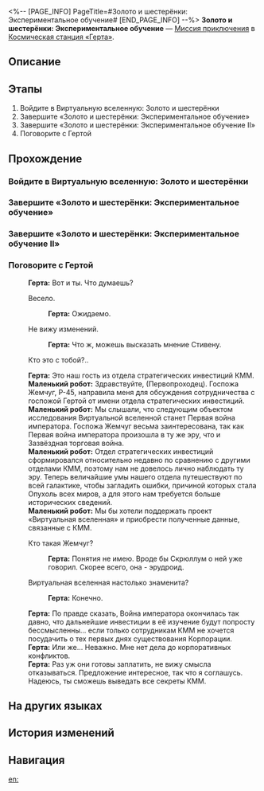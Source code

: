 <%-- [PAGE_INFO]
PageTitle=#Золото и шестерёнки: Экспериментальное обучение#
[END_PAGE_INFO] --%>
{{Дополнить|Диалоги.}}
{{Миссия Инфобокс
|id              = 8016102
|Название        = 
|Изображение     = Миссия Золото и шестерёнки Экспериментальное обучение.png
|Тип             = Миссия приключения
|Событие         = 
|Глава           = 
|Условия         = Завершена [[Миссия приключения]] «[[Золото и шестерёнки: Начало]]»
|Персонажи       = Герта; Маленький робот; Первопроходец
|СтартЛокация    = [[Космическая станция «Герта»]] — [[Офис Герты]]
|Мир             = Космическая станция «Герта»
|Предыдущая      = Золото и шестерёнки: Начало
|Следующая       = Золото и шестерёнки: Секреты КММ I
|Награды         = Кредиты*5 000
}}
'''Золото и шестерёнки: Экспериментальное обучение''' — [[Миссия приключения]] в [[Космическая станция «Герта»]].

==Описание==
{{Описание|<!--официальное описание из Перекрёстка судеб-->}}

==Этапы==
# Войдите в Виртуальную вселенную: Золото и шестерёнки
# Завершите «Золото и шестерёнки: Экспериментальное обучение»
# Завершите «Золото и шестерёнки: Экспериментальное обучение&nbsp;II»
# Поговорите с Гертой

==Прохождение==
{{Дополнить}}

===Войдите в Виртуальную вселенную: Золото и шестерёнки===
{{Описание миссии|тип=Миссия приключения|локация=Офис Герты|Герта вместе с остальными добавила в устройство расширения новый алгоритм под названием «Золото и шестерёнки». Стивен Ллойд создал Свою кость, обещая, что это интереснее, чем Кость визита.}}
{{Диалог Начало}}
{{Диалог Конец}}

===Завершите «Золото и шестерёнки: Экспериментальное обучение»===
{{Диалог Начало}}

{{Диалог Конец}}

===Завершите «Золото и шестерёнки: Экспериментальное обучение&nbsp;II»===
{{Диалог Начало}}
{{Диалог Конец}}

===Поговорите с Гертой===
{{Диалог Начало}}
:'''Герта:''' Вот и ты. Что думаешь?
:{{Диалог|Стрелка}} Весело.
::'''Герта:''' Ожидаемо.
:{{Диалог|Стрелка}} Не вижу изменений.
::'''Герта:''' Что ж, можешь высказать мнение Стивену.
:{{Диалог|Стрелка}} Кто это с тобой?..
:'''Герта:''' Это наш гость из отдела стратегических инвестиций КММ.
:'''Маленький робот:''' Здравствуйте, (Первопроходец). Госпожа Жемчуг, P-45, направила меня для обсуждения сотрудничества с госпожой Гертой от имени отдела стратегических инвестиций.
:'''Маленький робот:''' Мы слышали, что следующим объектом исследования Виртуальной вселенной станет Первая война императора. Госпожа Жемчуг весьма заинтересована, так как Первая война императора произошла в ту же эру, что и Зазвёздная торговая война.
:'''Маленький робот:''' Отдел стратегических инвестиций сформировался относительно недавно по сравнению с другими отделами КММ, поэтому нам не довелось лично наблюдать ту эру. Теперь величайшие умы нашего отдела путешествуют по всей галактике, чтобы загладить ошибки, причиной которых стала Опухоль всех миров, а для этого нам требуется больше исторических сведений.
:'''Маленький робот:''' Мы бы хотели поддержать проект «Виртуальная вселенная» и приобрести полученные данные, связанные с КММ.
:{{Диалог|Стрелка}} Кто такая Жемчуг?
::'''Герта:''' Понятия не имею. Вроде бы Скрюллум о ней уже говорил. Скорее всего, она - эрудроид.
:{{Диалог|Стрелка}} Виртуальная вселенная настолько знаменита?
::'''Герта:''' Конечно.
:'''Герта:''' По правде сказать, Война императора окончилась так давно, что дальнейшие инвестиции в её изучение будут попросту бессмысленны... если только сотрудникам КММ не хочется посудачить о тех первых днях существования Корпорации.
:'''Герта:''' Или же... Неважно. Мне нет дела до корпоративных конфликтов.
:'''Герта:''' Раз уж они готовы заплатить, не вижу смысла отказываться. Предложение интересное, так что я соглашусь. Надеюсь, ты сможешь выведать все секреты КММ.
{{Диалог Конец}}

==На других языках==
{{На других языках
|en   = Gold and Gears: Experimental Teaching
|zhs  = 黄金与机械：实验教学
|zht  = 黃金與機械：實驗教學
|ja   = 黄金と機械：チュートリアル
|ko   = 황금과 기계: 실험 튜토리얼
|es   = Oro y maquinaria: enseñanza experimental
|fr   = Or et machines&nbsp;: Enseignement expérimental
|ru   = Золото и шестерёнки: Экспериментальное обучение
|th   = ทองคำและจักรกล: เรียนรู้ทดลอง
|vi   = Vàng Và Máy Móc: Giáo Trình Thí Nghiệm
|de   = Gold und Getriebe: Experimentelles Lehren
|id   = Emas dan Mesin: Pembelajaran Eksperimen
|pt   = Ouro e Engrenagens: Ensino Experimental
}}

==История изменений==
{{История изменений|3.5}}

==Навигация==
{{Миссия приключения Навбокс|Глава }}

[[en:]]
